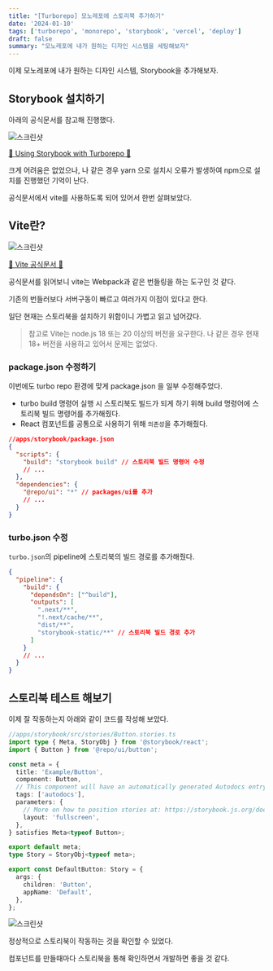 ```yaml
---
title: "[Turborepo] 모노레포에 스토리북 추가하기"
date: '2024-01-10'
tags: ['turborepo', 'monorepo', 'storybook', 'vercel', 'deploy']
draft: false
summary: "모노레포에 내가 원하는 디자인 시스템을 세팅해보자"
---
```


이제 모노레포에 내가 원하는 디자인 시스템, Storybook을 추가해보자.

## Storybook 설치하기

아래의 공식문서를 참고해 진행했다.

![스크린샷](https://github.com/nostrss/next13-blog/assets/56717167/60c5fd37-45d7-426a-96a4-b33343ed3a2e)

[📌 Using Storybook with Turborepo 📌](https://turbo.build/repo/docs/handbook/tools/storybook)

크게 어려움은 없었으나, 나 같은 경우 yarn 으로 설치시 오류가 발생하여 npm으로 설치를 진행했던 기억이 난다.

공식문서에서 vite를 사용하도록 되어 있어서 한번 살펴보았다.

## Vite란?

![스크린샷](https://github.com/nostrss/next13-blog/assets/56717167/fd19ecc6-e54e-48ed-a29b-c8045dea8c3f)

[📌 Vite 공식문서 📌](https://ko.vitejs.dev/guide/why.html)

공식문서를 읽어보니 vite는 Webpack과 같은 번들링을 하는 도구인 것 같다.

기존의 번들러보다 서버구동이 빠르고 여러가지 이점이 있다고 한다.

일단 현재는 스토리북을 설치하기 위함이니 가볍고 읽고 넘어갔다.

> 참고로 Vite는 node.js 18 또는 20 이상의 버전을 요구한다.
> 나 같은 경우 현재 18+ 버전을 사용하고 있어서 문제는 없었다.

### package.json 수정하기

이번에도 turbo repo 환경에 맞게 package.json 을 일부 수정해주었다.

- turbo build 명령어 실행 시 스토리북도 빌드가 되게 하기 위해 build 명령어에 스토리북 빌드 명령어를 추가해줬다.
- React 컴포넌트를 공통으로 사용하기 위해 `의존성`을 추가해줬다.

```json
//apps/storybook/package.json
{
  "scripts": {
    "build": "storybook build" // 스토리북 빌드 명령어 수정
    // ...
  },
  "dependencies": {
    "@repo/ui": "*" // packages/ui를 추가
    // ...
  }
}
```

### turbo.json 수정

`turbo.json`의 pipeline에 스토리북의 빌드 경로를 추가해줬다.

```json
{
  "pipeline": {
    "build": {
      "dependsOn": ["^build"],
      "outputs": [
        ".next/**",
        "!.next/cache/**",
        "dist/**",
        "storybook-static/**" // 스토리북 빌드 경로 추가
      ]
    }
    // ...
  }
}
```

## 스토리북 테스트 해보기

이제 잘 작동하는지 아래와 같이 코드를 작성해 보았다.

```ts
//apps/storybook/src/stories/Button.stories.ts
import type { Meta, StoryObj } from '@storybook/react';
import { Button } from '@repo/ui/button';

const meta = {
  title: 'Example/Button',
  component: Button,
  // This component will have an automatically generated Autodocs entry: https://storybook.js.org/docs/writing-docs/autodocs
  tags: ['autodocs'],
  parameters: {
    // More on how to position stories at: https://storybook.js.org/docs/configure/story-layout
    layout: 'fullscreen',
  },
} satisfies Meta<typeof Button>;

export default meta;
type Story = StoryObj<typeof meta>;

export const DefaultButton: Story = {
  args: {
    children: 'Button',
    appName: 'Default',
  },
};
```

![스크린샷](https://github.com/nostrss/next13-blog/assets/56717167/b8ab979f-0618-454a-8ea7-2d0c0b6a7e2f)

정상적으로 스토리북이 작동하는 것을 확인할 수 있었다.

컴포넌트를 만들때마다 스토리북을 통해 확인하면서 개발하면 좋을 것 같다.
